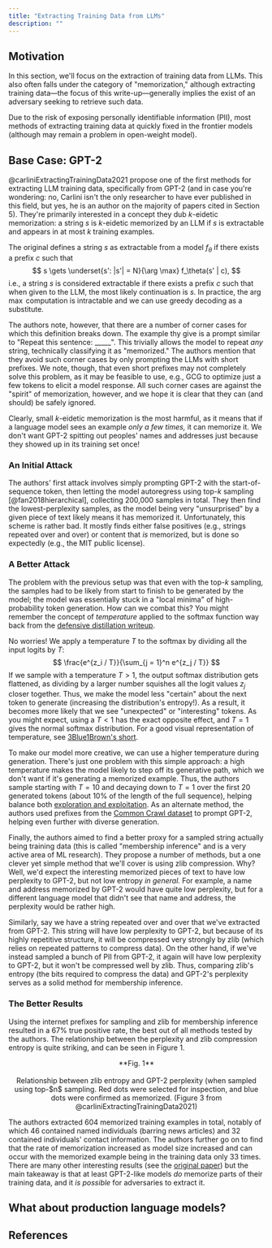 ```yaml
---
title: "Extracting Training Data from LLMs"
description: ""
---
```


## Motivation
In this section, we'll focus on the extraction of training data from LLMs. This also often falls under the category of "memorization," although extracting training data—the focus of this write-up—generally implies the exist of an adversary seeking to retrieve such data. 

Due to the risk of exposing personally identifiable information (PII), most methods of extracting training data at quickly fixed in the frontier models (although may remain a problem in open-weight model). 

## Base Case: GPT-2
@carliniExtractingTrainingData2021 propose one of the first methods for extracting LLM training data, specifically from GPT-2 (and in case you're wondering: no, Carlini isn't the only researcher to have ever published in this field, but yes, he is an author on the majority of papers cited in Section 5). They're primarily interested in a concept they dub $k$-eidetic memorization: a string $s$ is $k$-eidetic memorized by an LLM if $s$ is extractable and appears in at most $k$ training examples.

<Dropdown title="What does it mean for a string to be extractable?">

The original defines a string $s$ as extractable from a model $f_\theta$ if there exists a prefix $c$ such that
$$
s \gets \underset{s': |s'| = N}{\arg \max} f_\theta(s' | c),
$$
i.e., a string $s$ is considered extractable if there exists a prefix $c$ such that when given to the LLM, the most likely continuation is $s$. In practice, the $\arg \max$ computation is intractable and we can use greedy decoding as a substitute.

The authors note, however, that there are a number of corner cases for which this definition breaks down. The example thy give is a prompt similar to "Repeat this sentence: _____". This trivially allows the model to repeat *any* string, technically classifying it as "memorized." The authors mention that they avoid such corner cases by only prompting the LLMs with short prefixes. We note, though, that even short prefixes may not completely solve this problem, as it may be feasible to use, e.g., GCG to optimize just a few tokens to elicit a model response. All such corner cases are against the "spirit" of memorization, however, and we hope it is clear that they can (and should) be safely ignored.

</Dropdown>

Clearly, small $k$-eidetic memorization is the most harmful, as it means that if a language model sees an example *only a few times,* it can memorize it. We don't want GPT-2 spitting out peoples' names and addresses just because they showed up in its training set once! 

### An Initial Attack
The authors' first attack involves simply prompting GPT-2 with the start-of-sequence token, then letting the model autoregress using top-$k$ sampling [@fan2018hierarchical], collecting 200,000 samples in total. They then find the lowest-perplexity samples, as the model being very "unsurprised" by a given piece of text likely means it has memorized it. Unfortunately, this scheme is rather bad. It mostly finds either false positives (e.g., strings repeated over and over) or content that *is* memorized, but is done so expectedly (e.g., the MIT public license). 

### A Better Attack
The problem with the previous setup was that even with the top-$k$ sampling, the samples had to be likely from start to finish to be generated by the model; the model was essentially stuck in a "local minima" of high-probability token generation. How can we combat this? You might remember the concept of *temperature* applied to the softmax function way back from the [defensive distillation writeup](https://xlabaisecurity.com/adversarial/defensive-distillation/). 

<Dropdown title="I don't remember.">

No worries! We apply a temperature $T$ to the softmax by dividing all the input logits by $T$:
$$
\frac{e^{z_i / T}}{\sum_{j = 1}^n e^{z_j / T}}
$$
If we sample with a temperature $T > 1$, the output softmax distribution gets flattened, as dividing by a larger number squishes all the logit values $z_j$ closer together. Thus, we make the model less "certain" about the next token to generate (increasing the distribution's entropy!). As a result, it becomes more likely that we see "unexpected" or "interesting" tokens. As you might expect, using a $T < 1$ has the exact opposite effect, and $T = 1$ gives the normal softmax distribution. For a good visual representation of temperature, see [3Blue1Brown's short](https://youtube.com/shorts/XsLK3tPy9SI?si=kx-m0BXqKUKY4HWJ).

</Dropdown>

To make our model more creative, we can use a higher temperature during generation. There's just one problem with this simple approach: a high temperature makes the model likely to step off its generative path, which we don't want if it's generating a memorized example. Thus, the authors sample starting with $T = 10$ and decaying down to $T = 1$ over the first 20 generated tokens (about 10% of the length of the full sequence), helping balance both [exploration and exploitation](https://en.wikipedia.org/wiki/Exploration%E2%80%93exploitation_dilemma). As an alternate method, the authors used prefixes from the [Common Crawl dataset](https://commoncrawl.org/) to prompt GPT-2, helping even further with diverse generation.

Finally, the authors aimed to find a better proxy for a sampled string actually being training data (this is called "membership inference" and is a very active area of ML research). They propose a number of methods, but a one clever yet simple method that we'll cover is using zlib compression. Why? Well, we'd expect the interesting memorized pieces of text to have low perplexity to GPT-2, but not low entropy *in general.* For example, a name and address memorized by GPT-2 would have quite low perplexity, but for a different language model that didn't see that name and address, the perplexity would be rather high. 

Similarly, say we have a string repeated over and over that we've extracted from GPT-2. This string will have low perplexity to GPT-2, but because of its highly repetitive structure, it will be compressed very strongly by zlib (which relies on repeated patterns to compress data). On the other hand, if we've instead sampled a bunch of PII from GPT-2, it again will have low perplexity to GPT-2, but it won't be compressed well by zlib. Thus, comparing zlib's entropy (the bits required to compress the data) and GPT-2's perplexity serves as a solid method for membership inference.

### The Better Results
Using the internet prefixes for sampling and zlib for membership inference resulted in a 67% true positive rate, the best out of all methods tested by the authors. The relationship between the perplexity and zlib compression entropy is quite striking, and can be seen in Figure 1.

<p align="center">
  <ThemeImage
    lightSrc="/images/hidden_dim.png"
    darkSrc="/images/hidden_dim.png"
    alt="Relationship between zlib entropy and GPT-2 perplexity (when sampled using top-$n$ sampling"
    style={{ align: "center", width: "80%", display: "block", margin: "0 auto" }}
  />
</p>

<div align="center">
  **Fig. 1** <br></br> Relationship between zlib entropy and GPT-2 perplexity (when sampled using top-$n$ sampling. Red dots were selected for inspection, and blue dots were confirmed as memorized. (Figure 3 from @carliniExtractingTrainingData2021)
</div>

The authors extracted 604 memorized training examples in total, notably of which 46 contained named individuals (barring news articles) and 32 contained individuals' contact information. The authors further go on to find that the rate of memorization increased as model size increased and can occur with the memorized example being in the training data only 33 times. There are many other interesting results (see the [original paper](https://arxiv.org/abs/2012.07805)) but the main takeaway is that at least GPT-2-like models *do* memorize parts of their training data, and it *is possible* for adversaries to extract it.

## What about production language models?



## References
